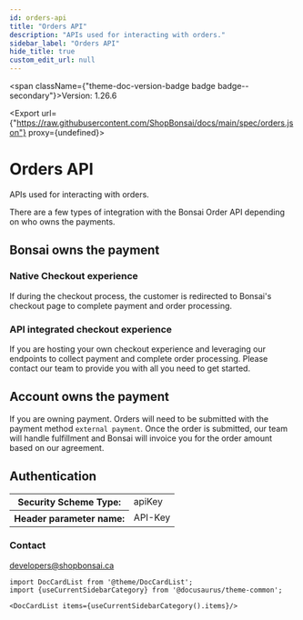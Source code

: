 ```yaml
---
id: orders-api
title: "Orders API"
description: "APIs used for interacting with orders."
sidebar_label: "Orders API"
hide_title: true
custom_edit_url: null
---
```



<span className={"theme-doc-version-badge badge badge--secondary"}>Version: 1.26.6</span>

<Export url={"https://raw.githubusercontent.com/ShopBonsai/docs/main/spec/orders.json"} proxy={undefined}></Export>

# Orders API

APIs used for interacting with orders.

There are a few types of integration with the Bonsai Order API depending on who owns the payments.

## Bonsai owns the payment

### Native Checkout experience

If during the checkout process, the customer is redirected to Bonsai's checkout page to complete payment and order processing.

### API integrated checkout experience

If you are hosting your own checkout experience and leveraging our endpoints to collect payment and complete order processing.
Please contact our team to provide you with all you need to get started.

## Account owns the payment

If you are owning payment. Orders will need to be submitted with the payment method `external payment`.
Once the order is submitted, our team will handle fulfillment and Bonsai will invoice you for the order amount based on our agreement.

<div style={{"marginBottom":"2rem"}}><h2 id={"authentication"} style={{"marginBottom":"1rem"}}>Authentication</h2><Tabs><TabItem label={"API Key"} value={"APIKeyHeader"}><div><table><tbody><tr><th>Security Scheme Type:</th><td>apiKey</td></tr><tr><th>Header parameter name:</th><td>API-Key</td></tr></tbody></table></div></TabItem></Tabs></div><div style={{"display":"flex","flexDirection":"column","marginBottom":"var(--ifm-paragraph-margin-bottom)"}}><h3 style={{"marginBottom":"0.25rem"}}>Contact</h3><span><a href={"mailto:developers@shopbonsai.ca"}>developers@shopbonsai.ca</a></span></div>

```mdx-code-block
import DocCardList from '@theme/DocCardList';
import {useCurrentSidebarCategory} from '@docusaurus/theme-common';

<DocCardList items={useCurrentSidebarCategory().items}/>
```
